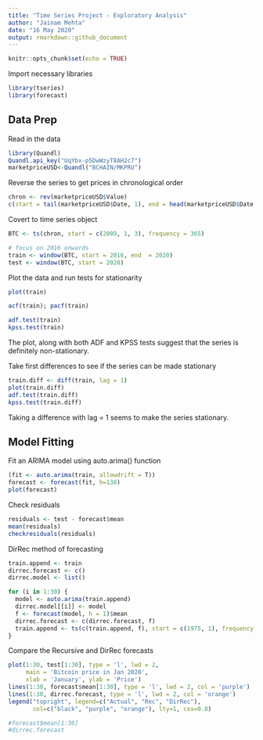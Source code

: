 ```yaml
---
title: "Time Series Project - Exploratory Analysis"
author: "Jainam Mehta"
date: "16 May 2020"
output: rmarkdown::github_document
---
```


```r
knitr::opts_chunk$set(echo = TRUE)
```

Import necessary libraries
```r
library(tseries)
library(forecast)
```

## Data Prep

Read in the data
```r
library(Quandl)
Quandl.api_key("UqYbx-p5DwWzyT8AH2c7")
marketpriceUSD<-Quandl("BCHAIN/MKPRU")
```

Reverse the series to get prices in chronological order
```r
chron <- rev(marketpriceUSD$Value)
c(start = tail(marketpriceUSD$Date, 1), end = head(marketpriceUSD$Date, 1))
```

Covert to time series object
```r
BTC <- ts(chron, start = c(2009, 1, 3), frequency = 365)

# focus on 2016 onwards
train <- window(BTC, start = 2016, end  = 2020)
test <- window(BTC, start = 2020)
```

Plot the data and run tests for stationarity
```r
plot(train)

acf(train); pacf(train)

adf.test(train)
kpss.test(train)
```
The plot, along with both ADF and KPSS tests suggest that the series is definitely non-stationary.

Take first differences to see if the series can be made stationary
```r
train.diff <- diff(train, lag = 1)
plot(train.diff)
adf.test(train.diff)
kpss.test(train.diff)
```
Taking a difference with lag = 1 seems to make the series stationary.


## Model Fitting

Fit an ARIMA model using auto.arima() function
```r
(fit <- auto.arima(train, allowdrift = T))
forecast <- forecast(fit, h=138)
plot(forecast)
```

Check residuals
```r
residuals <- test - forecast$mean
mean(residuals)
checkresiduals(residuals)
```

DirRec method of forecasting
```r
train.append <- train
dirrec.forecast <- c()
dirrec.model <- list()

for (i in 1:30) {
  model <- auto.arima(train.append)
  dirrec.model[[i]] <- model
  f <- forecast(model, h = 1)$mean
  dirrec.forecast <- c(dirrec.forecast, f)
  train.append <- ts(c(train.append, f), start = c(1975, 1), frequency = 12)
}
```

Compare the Recursive and DirRec forecasts
```r
plot(1:30, test[1:30], type = 'l', lwd = 2,
     main = 'Bitcoin price in Jan 2020',
     xlab = 'January', ylab = 'Price')
lines(1:30, forecast$mean[1:30], type = 'l', lwd = 2, col = 'purple')
lines(1:30, dirrec.forecast, type = 'l', lwd = 2, col = 'orange')
legend("topright", legend=c("Actual", "Rec", "DirRec"),
       col=c("black", "purple", "orange"), lty=1, cex=0.8)

#forecast$mean[1:30]
#dirrec.forecast
```









